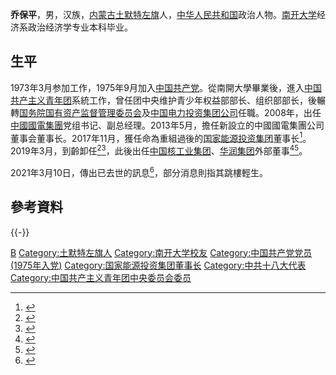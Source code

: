 {{Infobox officeholder
|image         = 
|caption       = 
|office        = [[国家能源投资集团|国家能源投资集团]]董事长
|term_start    = 2017年11月
|term_end      = 2019年3月
|predecessor   = 
|successor     = [[王祥喜|王祥喜]]
|office1       = [[中國國電集團|中國國電集團]]董事长
|term_start1   = 2013年5月
|term_end1     = 2017年11月
|predecessor1  = 
|successor1    = 
|name          = 乔保平
|birthname     = 
|birth_date    = 1955年12月
|birth_place   = {{CHN}}[[内蒙古自治区|内蒙古自治区]]平地泉行政区[[土默特左旗|土默特左旗]]
|death_date    = 2021年3月（65岁）
|death_place   = {{CHN}}[[北京市|北京市]]
|party         = {{中国共产党}}
|spouse        = 
|children      = 
|profession    = 
|alma_mater    = [[南开大学|南开大学]]
|website       = 
|signature     = 
|footnotes     =
}}
'''乔保平'''{{BD|1955年|12月|2021年|3月|catIdx=Qiao乔}}，男，汉族，[[内蒙古|内蒙古]][[土默特左旗|土默特左旗]]人，[[中华人民共和国|中华人民共和国]]政治人物。[[南开大学|南开大学]]经济系政治经济学专业本科毕业。

== 生平 ==
1973年3月参加工作，1975年9月加入[[中国共产党|中国共产党]]。從南開大學畢業後，進入[[中国共产主义青年团|中国共产主义青年团]]系統工作，曾任团中央维护青少年权益部部长、组织部部长，後輾轉[[国务院国有资产监督管理委员会|国务院国有资产监督管理委员会]]及[[中国电力投资集团公司|中国电力投资集团公司]]任職。2008年，出任[[中國國電集團|中國國電集團]]党组书记、副总经理。2013年5月，擔任新設立的中國國電集團公司董事会董事长。2017年11月，獲任命為重組過後的[[国家能源投资集团|国家能源投资集团]]董事长<ref>{{cite news |url=http://finance.sina.com.cn/chanjing/2017-11-20/doc-ifynwnty5771010.shtml |title=能源“老帅”乔保平退休，王祥喜“跨界”入主国家能源集团 |publisher=新浪财经 |date=2017-11-20 |accessdate=2021-03-10 |archive-date=2021-03-10 |archive-url=https://web.archive.org/web/20210310172655/http://finance.sina.com.cn/chanjing/2017-11-20/doc-ifynwnty5771010.shtml |dead-url=yes }}</ref>。2019年3月，到齡卸任<ref>{{cite news |url=http://www.xinhuanet.com/2019-03/04/c_1124191852.htm |title=王祥喜任国家能源集团董事长 乔保平不再担任 |publisher=新华网 |date=2019-03-04 |accessdate=2021-03-10 |archive-date=2020-08-11 |archive-url=https://web.archive.org/web/20200811182600/http://www.xinhuanet.com/2019-03/04/c_1124191852.htm |dead-url=no }}</ref><ref>{{cite news |url=https://www.shangyexinzhi.com/article/83623.html |title=能源“老帅”乔保平退休，王祥喜“跨界”入主国家能源集团 |publisher=华夏能源网 |date=2019-03-05 |accessdate=2021-03-10 |archive-date=2021-03-10 |archive-url=https://web.archive.org/web/20210310171903/https://www.shangyexinzhi.com/article/83623.html |dead-url=no }}</ref>，此後出任[[中国核工业集团|中国核工业集团]]、[[华润集团|华润集团]]外部董事<ref>{{cite news |url=http://news.bjx.com.cn/html/20200403/1060511.shtml |title=乔保平等人被聘任为中核集团外部董事 |publisher=北极星电力网 |date=2020-04-03 |accessdate=2021-03-10 |archive-date=2021-03-10 |archive-url=https://web.archive.org/web/20210310174123/http://news.bjx.com.cn/html/20200403/1060511.shtml |dead-url=no }}</ref><ref>{{cite news |url=http://news.bjx.com.cn/html/20200417/1064241.shtml |title=乔保平等人任华润集团外部董事！ |publisher=北极星电力网 |date=2020-04-17 |accessdate=2021-03-10 |archive-date=2020-08-07 |archive-url=https://web.archive.org/web/20200807234045/http://news.bjx.com.cn/html/20200417/1064241.shtml |dead-url=no }}</ref>。

2021年3月10日，傳出已去世的訊息<ref>{{cite news|url=https://webcache.googleusercontent.com/search?q=cache:ji6a4roFzOoJ:https://www.sohu.com/a/454984361_418320+&cd=3&hl=zh-TW&ct=clnk&gl=tw |title=国家能源集团原董事长乔保平去世，两年前到龄退休 |publisher=索比光伏网 |date=2021-03-10 |accessdate=2021-03-10 }}</ref>，部分消息則指其跳樓輕生。

== 參考資料 ==
{{reflist}}

{{-}}
{{s-start}}
{{s-bus}}
{{s-new}}
{{s-title|[[国家能源投资集团|国家能源投资集团]]董事长|2017年11月－2019年3月}}
{{s-after|[[王祥喜|王祥喜]]}}
{{s-new}}
{{s-title|[[中國國電集團|中國國電集團]]董事长|2013年5月－2017年11月}}
{{s-none|机构撤销}}
{{s-civ}}
{{s-before|[[王松鹤|王松鹤]]}}
{{s-title|[[中国共产主义青年团|中国共产主义青年团]]中央组织部部长|1999年10月－2001年10月}}
{{s-after|[[尹德明|尹德明]]}}
{{s-before|[[崔波_(官员)|崔波]]}}
{{s-title|[[中国共产主义青年团|中国共产主义青年团]]中央维护青少年权益部部长|1995年4月－1999年10月}}
{{s-after|[[白希|白希]]}}
{{s-end}}
{{团中央部门负责人}}

{{Authority control}}
{{DEFAULTSORT:Qiao乔}}
[[Category:乔姓|B]]
[[Category:土默特左旗人|Category:土默特左旗人]]
[[Category:南开大学校友|Category:南开大学校友]]
[[Category:中国共产党党员_(1975年入党)|Category:中国共产党党员 (1975年入党)]]
[[Category:国家能源投资集团董事长|Category:国家能源投资集团董事长]]
[[Category:中共十八大代表|Category:中共十八大代表]]
[[Category:中国共产主义青年团中央委员会委员|Category:中国共产主义青年团中央委员会委员]]